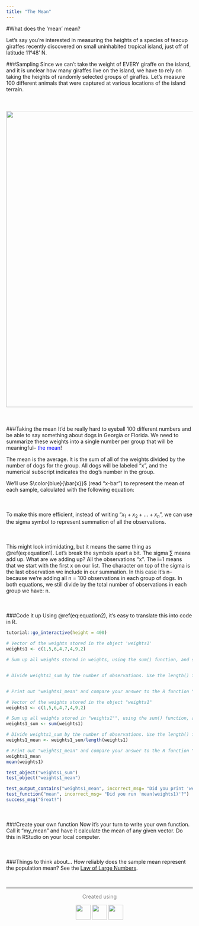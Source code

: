```yaml
---
title: "The Mean"
---
```


#What does the 'mean' mean?

Let's say you're interested in measuring the heights of a species of teacup giraffes recently discovered on small uninhabited tropical island, just off of latitude 11°48' N. 

###Sampling
Since we can't take the weight of EVERY giraffe on the island, and it is unclear how many giraffes live on the island, we have to rely on taking the heights of randomly selected groups of giraffes. Let's measure 100 different animals that were captured at various locations of the island terrain.
<div style="margin-top:50px">
</div>
<center>
![](giraffe_ruler.png){width=800px}
</center>
<!-- <p> -->
<!-- <center>![](giraffe1.png){width=150px} -->
<!-- ![](http://dog-milk.com/images/2017/02/jen_ha_illustration_shiba_inu_hello_hoku_02.jpg){width=350px} -->
<!-- </center> -->
<!-- </p> -->
<div style="margin-bottom:50px">
</div>

###Taking the mean
It'd be really hard to eyeball 100 different numbers and be able to say something about dogs in Georgia or Florida. We need to summarize these weights into a single number per group that will be meaningful-- <span style="color:blue"> the mean</span>! 

The mean is the average. It is the sum of all of the weights divided by the number of dogs for the group. All dogs will be labeled "x", and the numerical subscript indicates the dog's number in the group.

<p>We'll use $\color{blue}{\bar{x}}$ (read "x-bar") to represent the mean of each sample, calculated with the following equation:</p>
<div style="margin-bottom:50px">
</div>
\begin{equation}
 (\#eq:equation1)
 \Large \color{blue}{\bar{x}} = \frac{x_1 + x_2 + ... + x_n}{n}
 \end{equation}
<div style="margin-bottom:50px">
</div>
To make this more efficient, instead of writing "${x_1 + x_2 + ... + x_n}$", we can use the sigma symbol to represent summation of all the observations. 

<div style="margin-bottom:50px">
</div>
\begin{equation}
 (\#eq:equation2)
 \Large \color{blue}{\bar{x}} = \frac{\sum_{i=1}^n x_i}{n}
 \end{equation}
<div style="margin-bottom:50px">
</div>

This might look intimidating, but it means the same thing as \@ref(eq:equation1). Let's break the symbols apart a bit. The sigma $\sum{}$ means add up. What are we adding up? All the observations "x". The i=1 means that we start with the first x on our list. The character on top of the sigma is the last observation we include in our summation. In this case it's n--because we're adding all n = 100 observations in each group of dogs. In both equations, we still divide by the total number of observations in each group we have: n. 
<div style="margin-bottom:50px">
</div>
###Code it up
Using \@ref(eq:equation2), it's easy to translate this into code in R.

```r
tutorial::go_interactive(height = 400)
```


```r
# Vector of the weights stored in the object 'weights1'
weights1 <- c(1,5,6,4,7,4,9,2)

# Sum up all weights stored in weights, using the sum() function, and save it as a new object called "weights1_sum"


# Divide weights1_sum by the number of observations. Use the length() function for n. Store your answer as "weights1_mean"


# Print out "weights1_mean" and compare your answer to the R function "mean(weights1)"

```
```r
# Vector of the weights stored in the object "weights1"
weights1 <- c(1,5,6,4,7,4,9,2)

# Sum up all weights stored in "weights1"", using the sum() function, and save it as a new object called "weights1_sum"
weights1_sum <- sum(weights1)

# Divide weights1_sum by the number of observations. Use the length() function for n. Store your answer as "weights1_mean"
weights1_mean <- weights1_sum/length(weights1)

# Print out "weights1_mean" and compare your answer to the R function "mean(weights1)"
weights1_mean
mean(weights1)
```
```r
test_object("weights1_sum")
test_object("weights1_mean")

test_output_contains("weights1_mean", incorrect_msg= "Did you print 'weights1_mean'?")
test_function("mean", incorrect_msg= "Did you run 'mean(weights1)'?")
success_msg("Great!")
```

<div style="margin-bottom:50px">
</div>
###Create your own function
 Now it's your turn to write your own function. Call it "my_mean" and have it calculate the mean of any given vector. Do this in RStudio on your local computer.
 <div style="margin-bottom:50px">
</div>
###Things to think about...
How reliably does the sample mean represent the population mean? See the [Law of Large Numbers](https://en.wikipedia.org/wiki/Law_of_large_numbers).


&nbsp;
<hr />
<p style="text-align: center;"> <span style="color: #808080;"> Created using </span></p>
<p><center>![](https://upload.wikimedia.org/wikipedia/commons/9/91/Octicons-mark-github.svg){width=40px}
![](https://bookdown.org/yihui/rmarkdown/images/hex-rmarkdown.png){width=40px}
![](https://www.rstudio.com/wp-content/uploads/2014/06/RStudio-Ball.png){width=40px}</p>
&nbsp;